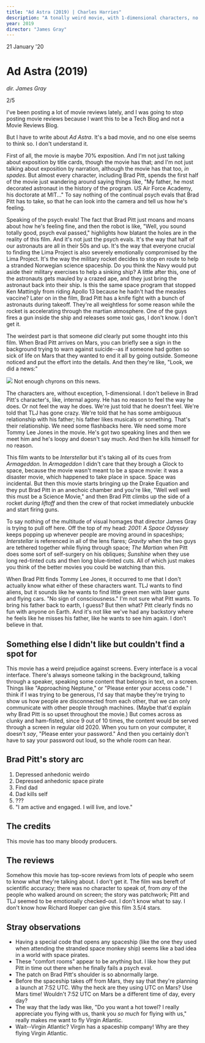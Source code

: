 ```yaml
---
title: "Ad Astra (2019) | Charles Harries"
description: "A tonally weird movie, with 1-dimensional characters, no plot development, and a truly awful script: 2/5."
year: 2019
director: "James Gray"
---
```



<Date>
  21 January '20
</Date>

# Ad Astra (2019)

_dir. James Gray_

2/5

I've been posting a lot of movie reviews lately, and I was going to stop posting movie reviews because I want this to be a Tech Blog and not a Movie Reviews Blog.

But I have to write about _Ad Astra_. It's a bad movie, and no one else seems to think so. I don't understand it.

First of all, the movie is maybe 70% exposition. And I'm not just talking about exposition by title cards, though the movie has that; and I'm not just talking about exposition by narration, although the movie has that too, _in spades_. But almost every character, including Brad Pitt, spends the first half of the movie just wandering around saying things like, "My father, he most decorated astronaut in the history of the program. US Air Force Academy, his doctorate at MIT..." To say nothing of the continual psych evals that Brad Pitt has to take, so that he can look into the camera and tell us how he's feeling.

Speaking of the psych evals! The fact that Brad Pitt just moans and moans about how he's feeling fine, and then the robot is like, "Well, you sound totally good, psych eval passed," highlights how blatant the holes are in the reality of this film. And it's not just the psych evals. It's the way that half of our astronauts are all in their 50s and up. It's the way that everyone crucial to finding the Lima Project is also severely emotionally compromised by the Lima Project. It's the way the military rocket decides to stop en route to help a stranded Norwegian science spaceship. Do you think the Navy would put aside their military exercises to help a sinking ship? A little after this, one of the astronauts gets mauled by a crazed ape, and they just bring the astronaut back into their ship. Is this the same space program that stopped Ken Mattingly from riding Apollo 13 because he hadn't had the measles vaccine? Later on in the film, Brad Pitt has a knife fight with a bunch of astronauts during takeoff. They're all weightless for some reason while the rocket is accelerating through the martian atmosphere. One of the guys fires a gun inside the ship and releases some toxic gas, I don't know. I don't get it.

The weirdest part is that someone _did_ clearly put some thought into this film. When Brad Pitt arrives on Mars, you can briefly see a sign in the background trying to warn against suicide--as if someone had gotten so sick of life on Mars that they wanted to end it all by going outside. Someone noticed and put the effort into the details. And then they're like, "Look, we did a news:"

<Image src="/2021-01/news.png">
  Not enough chyrons on this news.
</Image>

The characters are, without exception, 1-dimensional. I don't believe in Brad Pitt's character's, like, internal agony. He has no reason to feel the way he does. Or not feel the way he does. We're just told that he doesn't feel. We're told that TLJ has gone crazy. We're told that he has some ambiguous relationship with his father; his father likes musicals or something. That's their relationship. We need some flashbacks here. We need some more Tommy Lee Jones in the movie. He's got two speaking lines and then we meet him and he's loopy and doesn't say much. And then he kills himself for no reason.

This film wants to be _Interstellar_ but it's taking all of its cues from _Armageddon_. In _Armageddon_ I didn't care that they brough a Glock to space, because the movie wasn't meant to be a space movie: it was a disaster movie, which happened to take place in space. Space was incidental. But then this movie starts bringing up the Drake Equation and they put Brad Pitt in an anechoic chamber and you're like, "Well well well this must be a Science Movie," and then Brad Pitt climbs up the side of a rocket _during liftoff_ and then the crew of that rocket immediately unbuckle and start firing guns.

To say nothing of the multitude of visual homages that director James Gray is trying to pull off here. Off the top of my head: _2001: A Space Odyssey_ keeps popping up whenever people are moving around in spaceships; _Interstellar_ is referenced in all of the lens flares; _Gravity_ when the two guys are tethered together while flying through space; _The Martian_ when Pitt does some sort of self-surgery on his obliques; _Sunshine_ when they use long red-tinted cuts and then long blue-tinted cuts. All of which just makes you think of the better movies you could be watching than this.

When Brad Pitt finds Tommy Lee Jones, it occurred to me that I don't actually know what either of these characters want. TLJ wants to find aliens, but it sounds like he wants to find little green men with laser guns and flying cars. "No sign of consciousness." I'm not sure what Pitt wants. To bring his father back to earth, I guess? But then what? Pitt clearly finds no fun with anyone on Earth. And it's not like we've had any backstory where he feels like he misses his father, like he wants to see him again. I don't believe in that.

## Something else I didn't like but couldn't find a spot for
This movie has a weird prejudice against screens. Every interface is a vocal interface. There's always someone talking in the background, talking through a speaker, speaking some content that belongs in text, on a screen. Things like "Approaching Neptune," or "Please enter your access code." I think if I was trying to be generous, I'd say that maybe they're trying to show us how people are disconnected from each other, that we can only communicate with other people through machines. (Maybe that'd explain why Brad Pitt is so upset throughout the movie.) But comes across as clunky and ham-fisted, since 9 out of 10 times, the content would be served through a screen in regular old 2020. When you turn on your computer, it doesn't _say_, "Please enter your password." And then you certainly don't have to say your password out loud, so the whole room can hear.

## Brad Pitt's story arc
1. Depressed anhedonic weirdo
2. Depressed anhedonic space pirate
3. Find dad
4. Dad kills self
5. ???
6. "I am active and engaged. I will live, and love."

## The credits
This movie has too many bloody producers.

## The reviews
Somehow this movie has top-score reviews from lots of people who seem to know what they're talking about. I don't get it. The film was bereft of scientific accuracy; there was no character to speak of, from _any_ of the people who walked around on screen; the story was patchwork; Pitt and TLJ seemed to be emotionally checked-out. I don't know what to say. I don't know how Richard Roeper can give this film 3.5/4 stars.

## Stray observations
- Having a special code that opens any spaceship (like the one they used when attending the stranded space monkey ship) seems like a bad idea in a world with space pirates.
- These "comfort rooms" appear to be anything but. I like how they put Pitt in time out there when he finally fails a psych eval.
- The patch on Brad Pitt's shoulder is so abnormally large.
- Before the spaceship takes off from Mars, they say that they're planning a launch at 7:52 UTC. Why the heck are they using UTC on Mars? Use Mars time! Wouldn't 7:52 UTC on Mars be a different time of day, every day?
- The way that the lady was like, "Do you want a hot towel? I really appreciate you flying with us, thank you _so much_ for flying with us," really makes me want to fly Virgin Atlantic.
- Wait--Virgin Atlantic? Virgin has a spaceship company! Why are they flying Virgin Atlantic.